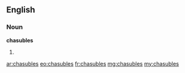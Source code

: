 ==English==

===Noun===
'''chasubles'''

# {{plural of|[[chasuble]]}}

[[ar:chasubles]]
[[eo:chasubles]]
[[fr:chasubles]]
[[mg:chasubles]]
[[my:chasubles]]
